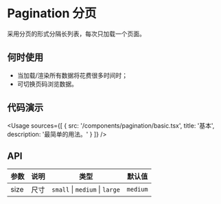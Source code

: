 
# Pagination 分页

采用分页的形式分隔长列表，每次只加载一个页面。

## 何时使用

- 当加载/渲染所有数据将花费很多时间时；
- 可切换页码浏览数据。

## 代码演示

<Usage
  sources={[
    {
      src: '/components/pagination/basic.tsx',
      title: '基本',
      description: '最简单的用法。'
    }
  ]}
/>

## API

| 参数 | 说明 | 类型                           | 默认值   |
| ---- | ---- | ------------------------------ | -------- |
| size | 尺寸 | `small` \| `medium` \| `large` | `medium` |
